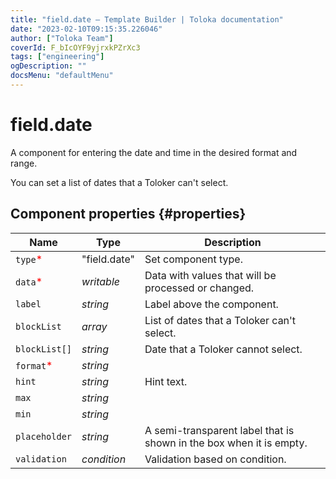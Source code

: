 ```yaml
---
title: "field.date — Template Builder | Toloka documentation"
date: "2023-02-10T09:15:35.226046"
author: ["Toloka Team"]
coverId: F_bIcOYF9yjrxkPZrXc3
tags: ["engineering"]
ogDescription: ""
docsMenu: "defaultMenu"
---
```



# field.date

A component for entering the date and time in the desired format and range.

You can set a list of dates that a Toloker can't select.

## Component properties {#properties}

**Name** | **Type** | **Description**
----- | ----- | -----
`type`<span style="color: red">\*</span> | "field.date" | Set component type.
`data`<span style="color: red">\*</span> | _writable_ | Data with values that will be processed or changed.
`label` | _string_ | Label above the component.
`blockList` | _array_ | List of dates that a Toloker can't select.
`blockList[]` | _string_ | Date that a Toloker cannot select.
`format`<span style="color: red">\*</span> | _string_ | <FieldDateTable1/>
`hint` | _string_ | Hint text.
`max` | _string_ | <FieldDateTable2/>
`min` | _string_ | <FieldDateTable3/>
`placeholder` | _string_ | A semi-transparent label that is shown in the box when it is empty.
`validation` | _condition_ | Validation based on condition.
